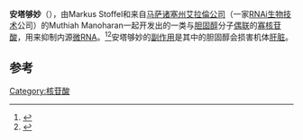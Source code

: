 {{expand|time=2011-05-06T13:59:05+00:00}}
'''安塔够妙'''（{{lang-en|Antagomir}}），由Markus Stoffel和来自[[马萨诸塞州|马萨诸塞州]][[艾拉倫|艾拉倫公司]]（一家[[RNAi|RNAi]][[生物技术|生物技术]]公司）的Muthiah Manoharan一起开发出的一类与[[胆固醇|胆固醇]]分子[[偶联|偶联]]的[[寡核苷酸|寡核苷酸]]，用来抑制内源[[微RNA|微RNA]]。<ref>{{cite journal |last=Krützfeldt J, Rajewsky N, Braich R, Rajeev KG, Tuschl T, Manoharan M, Stoffel M. |first= | |title=Silencing of microRNAs in vivo with 'antagomirs' |journal=Nature |volume=438 |issue=7068 |pages=685–9 |pmid=16258535 |doi=10.1038/nature04303 |last2=Rajewsky |first2=N |last3=Braich |first3=R |last4=Rajeev |first4=KG |last5=Tuschl |first5=T |last6=Manoharan |first6=M |last7=Stoffel |first7=M |date=December 2005}} 
</ref><ref>{{cite journal | author=Czech Michael P | title=MicroRNAs as Therapeutic Targets | journal=[[New_England_Journal_of_Medicine|New England Journal of Medicine]] | volume=354| issue=11| year=2006| pages=2 | pmid=16540623 | doi=10.1056/NEJMcibr060065 }}</ref>安塔够妙的[[副作用|副作用]]是其中的胆固醇会损害机体[[肝脏|肝脏]]。

==参考==
{{reflist}}

[[Category:核苷酸|Category:核苷酸]]